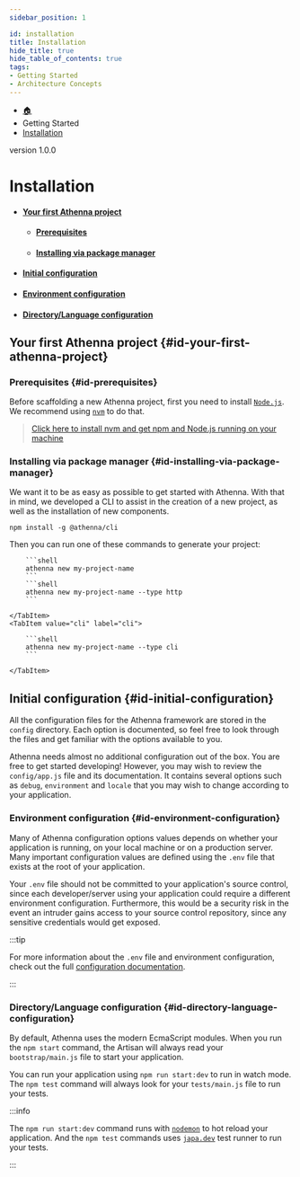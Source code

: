 ```yaml
---
sidebar_position: 1

id: installation
title: Installation
hide_title: true
hide_table_of_contents: true
tags:
- Getting Started
- Architecture Concepts
---
```




<nav aria-label="breadcrumbs">
    <ul class="breadcrumbs">
        <li class="breadcrumbs__item">
            <a class="breadcrumbs__link" href="/">🏠</a>
        </li>
        <li class="breadcrumbs__item">
            <a class="breadcrumbs__link">Getting Started</a>
        </li>
        <li class="breadcrumbs__item">
            <a class="breadcrumbs__link" href="/docs/getting-started/installation">Installation</a>
        </li>
    </ul>
</nav>

<span class="badge badge--secondary margin-top-bot">version 1.0.0</span>

# Installation

- #### [Your first Athenna project](#id-your-first-athenna-project)
  - #### [Prerequisites](#id-prerequisites)
  - #### [Installing via package manager](#id-installing-via-package-manager)
- #### [Initial configuration](#id-initial-configuration)
- #### [Environment configuration](#id-environment-configuration)
- #### [Directory/Language configuration](#id-directory-language-configuration)

## Your first Athenna project {#id-your-first-athenna-project}

### Prerequisites {#id-prerequisites}
Before scaffolding a new Athenna project, first you need to install [`Node.js`](https://nodejs.org/en/).
We recommend using [`nvm`](https://github.com/nvm-sh/nvm#installing-and-updating) to do that.

> [Click here to install nvm and get npm and Node.js running on your machine](https://github.com/nvm-sh/nvm#installing-and-updating)

### Installing via package manager {#id-installing-via-package-manager}

We want it to be as easy as possible to get started with Athenna. With that in mind, we developed a CLI to assist in
the creation of a new project, as well as the installation of new components.

```shell
npm install -g @athenna/cli
```

Then you can run one of these commands to generate your project:

<Tabs>
    <TabItem value="http" label="http" default>

        ```shell
        athenna new my-project-name
        ```
        ```shell
        athenna new my-project-name --type http
        ```

    </TabItem>
    <TabItem value="cli" label="cli">

        ```shell
        athenna new my-project-name --type cli
        ```

    </TabItem>
</Tabs>

## Initial configuration {#id-initial-configuration}

All the configuration files for the Athenna framework are stored in the `config` directory. Each option is documented,
so feel free to look through the files and get familiar with the options available to you.

Athenna needs almost no additional configuration out of the box. You are free to get started developing! However, you
may wish to review the `config/app.js` file and its documentation. It contains several options such as `debug`, `environment`
and `locale` that you may wish to change according to your application.

### Environment configuration {#id-environment-configuration}

Many of Athenna configuration options values depends on whether your application is running, on your local machine or
on a production server. Many important configuration values are defined using the `.env` file that exists at the root
of your application.

Your `.env` file should not be committed to your application's source control, since each developer/server using your
application could require a different environment configuration. Furthermore, this would be a security risk in the event
an intruder gains access to your source control repository, since any sensitive credentials would get exposed.

:::tip

For more information about the `.env` file and environment configuration, check out the full [configuration documentation](configuration).

:::

### Directory/Language configuration {#id-directory-language-configuration}

By default, Athenna uses the modern EcmaScript modules. When you run the `npm start` command, the Artisan will always
read your `bootstrap/main.js` file to start your application.

You can run your application using `npm run start:dev` to run in watch mode. The `npm test` command will always look
for your `tests/main.js` file to run your tests.

:::info

The `npm run start:dev` command runs with [`nodemon`](https://github.com/remy/nodemon) to hot reload your application. And
the `npm test` commands uses [`japa.dev`](https://japa.dev/) test runner to run your tests.

:::
